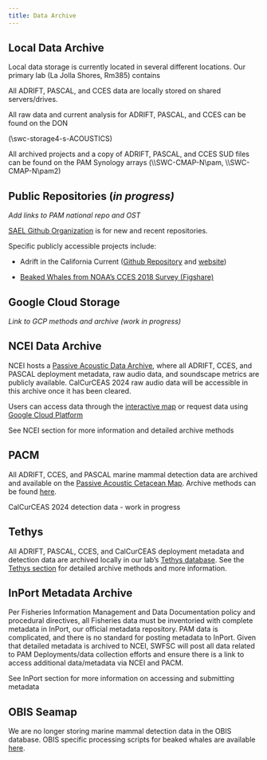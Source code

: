 ```yaml
---
title: Data Archive
---
```


## Local Data Archive
Local data storage is currently located in several different locations. Our primary lab (La Jolla Shores, Rm385) contains 

All ADRIFT, PASCAL, and CCES data are locally stored on shared servers/drives.

All raw data and current analysis for ADRIFT, PASCAL, and CCES can be found on the DON

(\\swc-storage4-s\MMTD-ACOUSTICS)

All archived projects and a copy of ADRIFT, PASCAL, and CCES SUD files can be found on the PAM Synology arrays (\\\\SWC-CMAP-N\\pam, \\\\SWC-CMAP-N\\pam2)

## Public Repositories (*in progress)*

*Add links to PAM national repo and OST*

[SAEL Github Organization](https://github.com/SAEL-SWFSC) is for new and recent repositories.

Specific publicly accessible projects include:

-   Adrift in the California Current ([Github Repository](https://github.com/SAEL-SWFSC/Adrift){target="_blank"} and [website](https://sael-swfsc.github.io/Adrift/))

-   [Beaked Whales from NOAA's CCES 2018 Survey (Figshare)](https://figshare.com/projects/Beaked_Whale_Acoustic_Events_from_Drifting_Acoustic_Recordings_during_NOAA_s_CCES_2018_Survey/94511)

## Google Cloud Storage

*Link to GCP methods and archive (work in progress)*

## NCEI Data Archive

NCEI hosts a [Passive Acoustic Data Archive](https://www.ncei.noaa.gov/products/passive-acoustic-data), where all ADRIFT, CCES, and PASCAL deployment metadata, raw audio data, and soundscape metrics are publicly available. CalCurCEAS 2024 raw audio data will be accessible in this archive once it has been cleared.

Users can access data through the [interactive map](https://www.ncei.noaa.gov/maps/passive-acoustic-data/) or request data using [Google Cloud Platform](https://console.cloud.google.com/marketplace/details/noaa-public/passive_acoustic_monitoring?pli=1&project=ggn-nmfs-pamdata-prod-1)

See NCEI section for more information and detailed archive methods

## PACM

All ADRIFT, CCES, and PASCAL marine mammal detection data are archived and available on the [Passive Acoustic Cetacean Map](https://apps-nefsc.fisheries.noaa.gov/pacm/#/). Archive methods can be found [here](https://github.com/Kourtney-Burger/ADRIFT-PACM).

CalCurCEAS 2024 detection data - work in progress

## Tethys

All ADRIFT, PASCAL, CCES, and CalCurCEAS deployment metadata and detection data are archived locally in our lab's [Tethys database](https://tethys.sdsu.edu/). See the [Tethys section](https://sael-swfsc.github.io/SAEL-lab-manual/content/Data-Archive-Tethys.html) for detailed archive methods and more information.

## InPort Metadata Archive

Per Fisheries Information Management and Data Documentation policy and procedural directives, all Fisheries data must be inventoried with complete metadata in InPort, our official metadata repository. PAM data is complicated, and there is no standard for posting metadata to InPort. Given that detailed metadata is archived to NCEI, SWFSC will post all data related to PAM Deployments/data collection efforts and ensure there is a link to access additional data/metadata via NCEI and PACM.

See InPort section for more information on accessing and submitting metadata

## OBIS Seamap

We are no longer storing marine mammal detection data in the OBIS database. OBIS specific processing scripts for beaked whales are available [here](https://github.com/TaikiSan21/PAMpal/blob/735dfec50b3c6feaa8772765d752e8260363a2c5/devel/OBIS_Functions.R).
